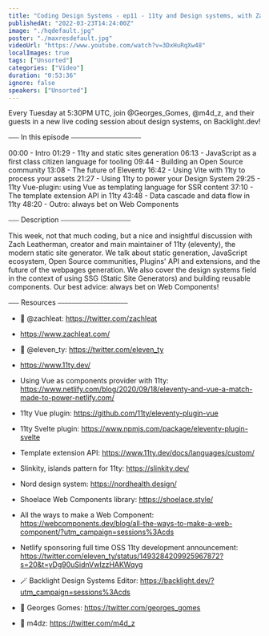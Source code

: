 ```yaml
---
title: "Coding Design Systems - ep11 - 11ty and Design systems, with Zach Leatherman"
publishedAt: "2022-03-23T14:24:00Z"
image: "./hqdefault.jpg"
poster: "./maxresdefault.jpg"
videoUrl: "https://www.youtube.com/watch?v=3DxHuRqXw48"
localImages: true
tags: ["Unsorted"]
categories: ["Video"]
duration: "0:53:36"
ignore: false
speakers: ["Unsorted"]
---
```


Every Tuesday at 5:30PM UTC, join @Georges_Gomes, @m4d_z, and their guests in a new live coding session about design systems, on Backlight.dev!

⎯⎯⎯ In this episode ⎯⎯⎯⎯⎯⎯⎯⎯⎯⎯⎯⎯⎯⎯⎯⎯⎯⎯⎯⎯

00:00 - Intro
01:29 - 11ty and static sites generation
06:13 - JavaScript as a first class citizen language for tooling
09:44 - Building an Open Source community
13:08 - The future of Eleventy
16:42 - Using Vite with 11ty to process your assets
21:27 - Using 11ty to power your Design System
29:25 - 11ty Vue-plugin: using Vue as templating language for SSR content
37:10 - The template extension API in 11ty
43:48 - Data cascade and data flow in 11ty
48:20 - Outro: always bet on Web Components

⎯⎯⎯ Description ⎯⎯⎯⎯⎯⎯⎯⎯⎯⎯⎯⎯⎯⎯⎯⎯⎯⎯⎯⎯

This week, not that much coding, but a nice and insightful discussion with Zach Leatherman, creator and main maintainer of 11ty (eleventy), the modern static site generator. We talk about static generation, JavaScript ecosystem, Open Source communities, Plugins' API and extensions, and the future of the webpages generation. We also cover the design systems field in the context of using SSG (Static Site Generators) and building reusable components. Our best advice: always bet on Web Components!

⎯⎯⎯ Resources ⎯⎯⎯⎯⎯⎯⎯⎯⎯⎯⎯⎯⎯⎯⎯⎯⎯⎯⎯⎯

- 🐥 @zachleat: https://twitter.com/zachleat
- https://www.zachleat.com/
- 🐥 @eleven_ty: https://twitter.com/eleven_ty
- https://www.11ty.dev/

- Using Vue as components provider with 11ty: https://www.netlify.com/blog/2020/09/18/eleventy-and-vue-a-match-made-to-power-netlify.com/
- 11ty Vue plugin: https://github.com/11ty/eleventy-plugin-vue
- 11ty Svelte plugin: https://www.npmjs.com/package/eleventy-plugin-svelte
- Template extension API: https://www.11ty.dev/docs/languages/custom/
- Slinkity, islands pattern for 11ty: https://slinkity.dev/
- Nord design system: https://nordhealth.design/
- Shoelace Web Components library: https://shoelace.style/
- All the ways to make a Web Component: https://webcomponents.dev/blog/all-the-ways-to-make-a-web-component/?utm_campaign=sessions%3Acds
- Netlify sponsoring full time OSS 11ty development announcement: https://twitter.com/eleven_ty/status/1493284209925967872?s=20&t=yDg90uSidnVwIzzHAKWqyg

- 🪄 Backlight Design Systems Editor: https://backlight.dev/?utm_campaign=sessions%3Acds
- 🐥 Georges Gomes: https://twitter.com/georges_gomes
- 🐥 m4dz: https://twitter.com/m4d_z
